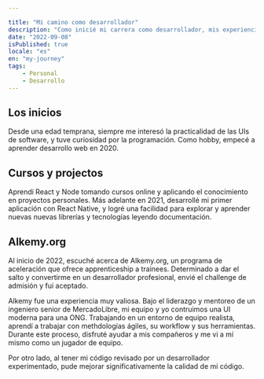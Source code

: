 ```yaml
---

title: "Mi camino como desarrollador"
description: "Como inicié mi carrera como desarrollador, mis experiencias y mi progreso."
date: "2022-09-08"
isPublished: true
locale: "es"
en: "my-journey" 
tags: 
    - Personal
    - Desarrollo
---
```


## Los inicios

Desde una edad temprana, siempre me interesó la practicalidad de las UIs de software, y tuve curiosidad por la programación. Como hobby, empecé a aprender desarrollo web en 2020.

## Cursos y projectos

Aprendí React y Node tomando cursos online y aplicando el conocimiento en proyectos personales. Más adelante en 2021, desarrollé mi primer aplicación con React Native, y logré una facilidad para explorar y aprender nuevas nuevas librerías y tecnologías leyendo documentación.

## Alkemy.org

Al inicio de 2022, escuché acerca de Alkemy.org, un programa de aceleración que ofrece apprenticeship a trainees. Determinado a dar el salto y convertirme en un desarrollador profesional, envié el challenge de admisión y fui aceptado.

Alkemy fue una experiencia muy valiosa. Bajo el liderazgo y mentoreo de un ingeniero senior de MercadoLibre, mi equipo y yo contruimos una UI moderna para una ONG. Trabajando en un entorno de equipo realista, aprendí a trabajar con methdologías ágiles, su workflow y sus herramientas. Durante este proceso, disfruté ayudar a mis compañeros y me vi a mí mismo como un jugador de equipo. 

Por otro lado, al tener mi código revisado por un desarrollador experimentado, pude mejorar significativamente la calidad de mi código.
